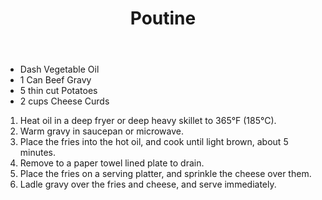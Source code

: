 ﻿---
title: Poutine
slug: poutine
type: dinner
difficulty: easy
category: american
image: images/poutine.png
---

<RecipeLayout>

- Dash Vegetable Oil
- 1 Can Beef Gravy
- 5 thin cut Potatoes
- 2 cups Cheese Curds

1. Heat oil in a deep fryer or deep heavy skillet to 365°F (185°C).
1. Warm gravy in saucepan or microwave.
1. Place the fries into the hot oil, and cook until light brown, about 5 minutes.
1. Remove to a paper towel lined plate to drain.
1. Place the fries on a serving platter, and sprinkle the cheese over them.
1. Ladle gravy over the fries and cheese, and serve immediately.

</RecipeLayout>
